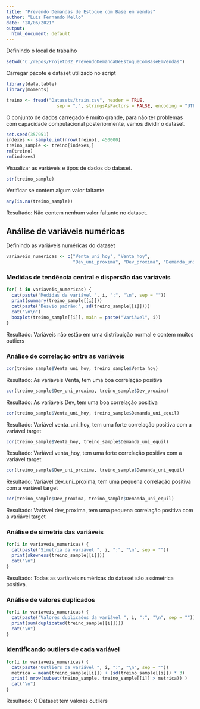 ```yaml
---
title: "Prevendo Demandas de Estoque com Base em Vendas"
author: "Luiz Fernando Mello"
date: "28/06/2021"
output:
  html_document: default
---
```


Definindo o local de trabalho

```r
setwd("C:/repos/Projeto02_PrevendoDemandaDeEstoqueComBaseEmVendas")
```

Carregar pacote e dataset utilizado no script

```r
library(data.table)
library(moments)

treino <- fread("Datasets/train.csv", header = TRUE,
                   sep = ",", stringsAsFactors = FALSE, encoding = "UTF-8")
```

O conjunto de dados carregado é muito grande, para não ter problemas com capacidade computacional posteriormente, vamos dividir o dataset.

```r
set.seed(357951)
indexes <- sample.int(nrow(treino), 450000)
treino_sample <- treino[indexes,]
rm(treino)
rm(indexes)
```

Visualizar as variáveis e tipos de dados do dataset.

```r
str(treino_sample)
```

Verificar se contem algum valor faltante

```r
any(is.na(treino_sample))
```
Resultado: Não contem nenhum valor faltante no dataset.


## Análise de variáveis numéricas ###

Definindo as variáveis numéricas do dataset
```r
variaveis_numericas <- c("Venta_uni_hoy", "Venta_hoy", 
                         "Dev_uni_proxima", "Dev_proxima", "Demanda_uni_equil")
```


### Medidas de tendência central e dispersão das variáveis
```r
for( i in variaveis_numericas) {
  cat(paste("Medidas da variável ", i, ":", "\n", sep = ""))
  print(summary(treino_sample[[i]]))
  cat(paste("Desvio padrão:", sd(treino_sample[[i]])))
  cat("\n\n")
  boxplot(treino_sample[[i]], main = paste("Variável", i))
}
```
Resultado: Variáveis não estão em uma distribuição normal e contem muitos outliers 


### Análise de correlação entre as variáveis
```r
cor(treino_sample$Venta_uni_hoy, treino_sample$Venta_hoy)
```
Resultado: As variáveis Venta, tem uma boa correlação positiva

```r
cor(treino_sample$Dev_uni_proxima, treino_sample$Dev_proxima)
```
Resultado: As variáveis Dev, tem uma boa correlação positiva

```r
cor(treino_sample$Venta_uni_hoy, treino_sample$Demanda_uni_equil)
```
Resultado: Variável venta_uni_hoy, tem uma forte correlação positiva com a variável target

```r
cor(treino_sample$Venta_hoy, treino_sample$Demanda_uni_equil)
```
Resultado: Variável venta_hoy, tem uma forte correlação positiva com a variável target

```r
cor(treino_sample$Dev_uni_proxima, treino_sample$Demanda_uni_equil)
```
Resultado: Variável dev_uni_proxima, tem uma pequena correlação positiva com a variável target

```r
cor(treino_sample$Dev_proxima, treino_sample$Demanda_uni_equil)
```
Resultado: Variável dev_proxima, tem uma pequena correlação positiva com a variável target


### Análise de simetria das variáveis
```r
for(i in variaveis_numericas) {
  cat(paste("Simetria da variável ", i, ":", "\n", sep = ""))
  print(skewness(treino_sample[[i]]))
  cat("\n")
}
```
Resultado: Todas as variáveis numéricas do dataset são assimetrica positiva.


### Análise de valores duplicados
```r
for(i in variaveis_numericas) {
  cat(paste("Valores duplicados da variável ", i, ":", "\n", sep = ""))
  print(sum(duplicated(treino_sample[[i]])))
  cat("\n")
}
```


### Identificando outliers de cada variável
```r
for(i in variaveis_numericas) {
  cat(paste("Outliers da variável ", i, ":", "\n", sep = ""))
  metrica = mean(treino_sample[[i]]) + (sd(treino_sample[[i]]) * 3)
  print( nrow(subset(treino_sample, treino_sample[[i]] > metrica)) )
  cat("\n")
}
```
Resultado: O Dataset tem valores outliers